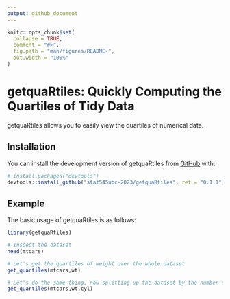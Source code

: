 ```yaml
---
output: github_document
---
```



```r
knitr::opts_chunk$set(
  collapse = TRUE,
  comment = "#>",
  fig.path = "man/figures/README-",
  out.width = "100%"
)
```

# getquaRtiles: Quickly Computing the Quartiles of Tidy Data

<!-- badges: start -->
<!-- badges: end -->

getquaRtiles allows you to easily view the quartiles of numerical data.


## Installation

You can install the development version of getquaRtiles from [GitHub](https://github.com/) with:

``` r
# install.packages("devtools")
devtools::install_github("stat545ubc-2023/getquaRtiles", ref = "0.1.1")
```

## Example

The basic usage of getquaRtiles is as follows:
```r
library(getquaRtiles)

# Inspect the dataset
head(mtcars)

# Let's get the quartiles of weight over the whole dataset
get_quartiles(mtcars,wt)

# Let's do the same thing, now splitting up the dataset by the number of cylinders 
get_quartiles(mtcars,wt,cyl) 
```
